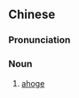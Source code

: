 ==Chinese==
{{zh-forms}}
{{wikipedia|lang=zh}}

===Pronunciation===
{{zh-pron
|m=dāimáo
|c=ngoi4 mou4
|cat=n
}}

===Noun===
{{zh-noun}}

# {{lb|zh|ACG}} [[ahoge]] {{gloss|an exaggerated cowlick usually found in anime and manga}}